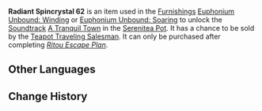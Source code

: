 {{Item Infobox
|id           = 141062
|image        = Item Radiant Spincrystal.png
|type         = Adventure Items
|group        = Radiant Spincrystals
|rarity       = 4
|invCategory  = Precious Items
|description  = This wondrous crystal contains a certain rhythm, like something beautiful woven from delicate silk. These items can be found throughout the mainland or from merchants who collect curios. The tune held within this crystal can be revivified in your [[Serenitea Pot]] using either "[[Euphonium Unbound: Winding]]" or "[[Euphonium Unbound: Soaring]]." The tune contained within this [[Radiant Spincrystal]] is "[[A Tranquil Town]]."
|source1      = [[Chubby]]
|track        = A Tranquil Town
}}
'''Radiant Spincrystal 62''' is an item used in the [[Furnishings]] [[Euphonium Unbound: Winding]] or [[Euphonium Unbound: Soaring]] to unlock the [[Soundtrack]] [[A Tranquil Town]] in the [[Serenitea Pot]]. It has a chance to be sold by the [[Teapot Traveling Salesman]]. It can only be purchased after completing ''[[Ritou Escape Plan]]''.

==Other Languages==
{{Other Languages
|default_hidden = 1
|en      = Radiant Spincrystal 62
|zhs     = 旋曜玉帛・其六十二
|zhs_rm  = Xuán Yào Yùbó - Qí Liùshí'èr
|zht     = 旋曜玉帛・其六十二
|zht_rm  = Xuán Yào Yùbó - Qí Liùshí'èr
|ja      = 旋曜玉帛・62
|ja_rm   = Sen'you Gyokuhaku - Rokujuuni{{Assumed}}
|ko      = 빛나는 결정・62
|ko_rm   = Bitnaneun Gyeoljeong 62
|es      = Girocristal radiante (62)
|fr      = Gyrocristal radiant 62
|ru      = Лучистый кристалл {{tt|62|}}
|th      = Radiant Spincrystal 62
|vi      = Ngọc Thạch Âm Vang 62
|de      = Strahlender Drehkristall LXII
|id      = Radiant Spincrystal 62
|pt      = Cristal Rodopiante Radiante 62
}}

==Change History==
{{Change History|2.6}}